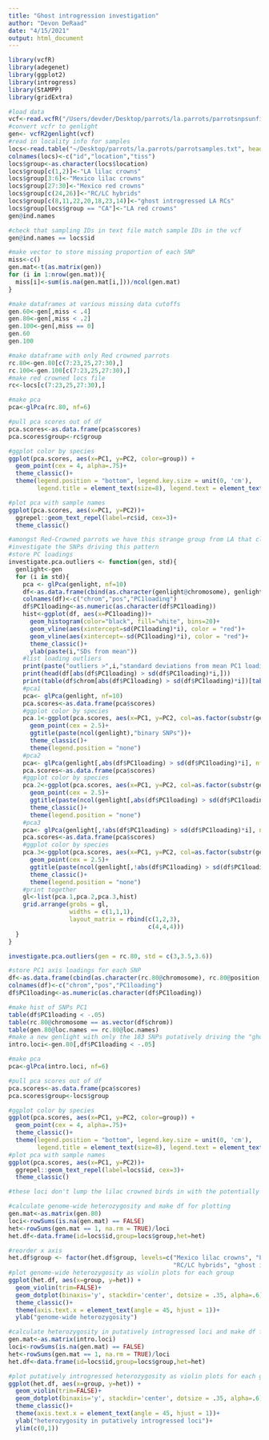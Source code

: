 ```yaml
---
title: "Ghost introgression investigation"
author: "Devon DeRaad"
date: "4/15/2021"
output: html_document
---
```


```r
library(vcfR)
library(adegenet)
library(ggplot2)
library(introgress)
library(StAMPP)
library(gridExtra)

#load data
vcf<-read.vcfR("/Users/devder/Desktop/parrots/la.parrots/parrotsnpsunfiltered.vcf")
#convert vcfr to genlight
gen<- vcfR2genlight(vcf)
#read in locality info for samples
locs<-read.table("~/Desktop/parrots/la.parrots/parrotsamples.txt", header=T, sep="\t")
colnames(locs)<-c("id","location","tiss")
locs$group<-as.character(locs$location)
locs$group[c(1,2)]<-"LA lilac crowns"
locs$group[3:6]<-"Mexico lilac crowns"
locs$group[27:30]<-"Mexico red crowns"
locs$group[c(24,26)]<-"RC/LC hybrids"
locs$group[c(8,11,22,20,18,23,14)]<-"ghost introgressed LA RCs"
locs$group[locs$group == "CA"]<-"LA red crowns"
gen@ind.names

#check that sampling IDs in text file match sample IDs in the vcf
gen@ind.names == locs$id

#make vector to store missing proportion of each SNP
miss<-c()
gen.mat<-t(as.matrix(gen))
for (i in 1:nrow(gen.mat)){
  miss[i]<-sum(is.na(gen.mat[i,]))/ncol(gen.mat)
}

#make dataframes at various missing data cutoffs
gen.60<-gen[,miss < .4]
gen.80<-gen[,miss < .2]
gen.100<-gen[,miss == 0]
gen.60
gen.100

#make dataframe with only Red crowned parrots
rc.80<-gen.80[c(7:23,25,27:30),]
rc.100<-gen.100[c(7:23,25,27:30),]
#make red crowned locs file
rc<-locs[c(7:23,25,27:30),]
```


```r
#make pca
pca<-glPca(rc.80, nf=6)

#pull pca scores out of df
pca.scores<-as.data.frame(pca$scores)
pca.scores$group<-rc$group

#ggplot color by species
ggplot(pca.scores, aes(x=PC1, y=PC2, color=group)) +
  geom_point(cex = 4, alpha=.75)+
  theme_classic()+
  theme(legend.position = "bottom", legend.key.size = unit(0, 'cm'),
        legend.title = element_text(size=8), legend.text = element_text(size=6.5))

#plot pca with sample names
ggplot(pca.scores, aes(x=PC1, y=PC2))+
  ggrepel::geom_text_repel(label=rc$id, cex=3)+
  theme_classic()

```


```r
#amongst Red-Crowned parrots we have this strange group from LA that clusters away from everything else
#investigate the SNPs driving this pattern
#store PC loadings
investigate.pca.outliers <- function(gen, std){
  genlight<-gen
  for (i in std){
    pca <- glPca(genlight, nf=10)
    df<-as.data.frame(cbind(as.character(genlight@chromosome), genlight@position, pca$loadings[,1]))
    colnames(df)<-c("chrom","pos","PC1loading")
    df$PC1loading<-as.numeric(as.character(df$PC1loading))
    hist<-ggplot(df, aes(x=PC1loading))+
      geom_histogram(color="black", fill="white", bins=20)+
      geom_vline(aes(xintercept=sd(PC1loading)*i), color = "red")+
      geom_vline(aes(xintercept=-sd(PC1loading)*i), color = "red")+
      theme_classic()+
      ylab(paste(i,"SDs from mean"))
    #list loading outliers
    print(paste("outliers >",i,"standard deviations from mean PC1 loading"))
    print(head(df[abs(df$PC1loading) > sd(df$PC1loading)*i,]))
    print(table(df$chrom[abs(df$PC1loading) > sd(df$PC1loading)*i])[table(df$chrom[abs(df$PC1loading) > sd(df$PC1loading)*i]) > 0])
    #pca1
    pca<- glPca(genlight, nf=10)
    pca.scores<-as.data.frame(pca$scores)
    #ggplot color by species
    pca.1<-ggplot(pca.scores, aes(x=PC1, y=PC2, col=as.factor(substr(genlight$ind.names, 1,3)))) +
      geom_point(cex = 2.5)+
      ggtitle(paste(ncol(genlight),"binary SNPs"))+
      theme_classic()+
      theme(legend.position = "none")
    #pca2
    pca<- glPca(genlight[,abs(df$PC1loading) > sd(df$PC1loading)*i], nf=10)
    pca.scores<-as.data.frame(pca$scores)
    #ggplot color by species
    pca.2<-ggplot(pca.scores, aes(x=PC1, y=PC2, col=as.factor(substr(genlight$ind.names, 1,3)))) +
      geom_point(cex = 2.5)+
      ggtitle(paste(ncol(genlight[,abs(df$PC1loading) > sd(df$PC1loading)*i]),"strongest PC1 loading SNPs"))+
      theme_classic()+
      theme(legend.position = "none")
    #pca3
    pca<- glPca(genlight[,!abs(df$PC1loading) > sd(df$PC1loading)*i], nf=10)
    pca.scores<-as.data.frame(pca$scores)
    #ggplot color by species
    pca.3<-ggplot(pca.scores, aes(x=PC1, y=PC2, col=as.factor(substr(genlight$ind.names, 1,3)))) +
      geom_point(cex = 2.5)+
      ggtitle(paste(ncol(genlight[,!abs(df$PC1loading) > sd(df$PC1loading)*i]),"remaining SNPs"))+
      theme_classic()+
      theme(legend.position = "none")
    #print together
    gl<-list(pca.1,pca.2,pca.3,hist)
    grid.arrange(grobs = gl,
                 widths = c(1,1,1),
                 layout_matrix = rbind(c(1,2,3),
                                       c(4,4,4)))
  }
}

investigate.pca.outliers(gen = rc.80, std = c(3,3.5,3.6))

```


```r
#store PC1 axis loadings for each SNP
df<-as.data.frame(cbind(as.character(rc.80@chromosome), rc.80@position, pca$loadings[,1]))
colnames(df)<-c("chrom","pos","PC1loading")
df$PC1loading<-as.numeric(as.character(df$PC1loading))

#make hist of SNPs PC1 
table(df$PC1loading < -.05)
table(rc.80@chromosome == as.vector(df$chrom))
table(gen.80@loc.names == rc.80@loc.names)
#make a new genlight with only the 183 SNPs putatively driving the "ghost introgression" pattern 
intro.loci<-gen.80[,df$PC1loading < -.05]

#make pca
pca<-glPca(intro.loci, nf=6)

#pull pca scores out of df
pca.scores<-as.data.frame(pca$scores)
pca.scores$group<-locs$group

#ggplot color by species
ggplot(pca.scores, aes(x=PC1, y=PC2, color=group)) +
  geom_point(cex = 4, alpha=.75)+
  theme_classic()+
  theme(legend.position = "bottom", legend.key.size = unit(0, 'cm'),
        legend.title = element_text(size=8), legend.text = element_text(size=6.5))
#plot pca with sample names
ggplot(pca.scores, aes(x=PC1, y=PC2))+
  ggrepel::geom_text_repel(label=locs$id, cex=3)+
  theme_classic()

#these loci don't lump the lilac crowned birds in with the potentially introgressed birds, confirming that these alleles don't come from lilac crowns

```

```r
#calculate genome-wide heterozygosity and make df for plotting
gen.mat<-as.matrix(gen.80)
loci<-rowSums(is.na(gen.mat) == FALSE)
het<-rowSums(gen.mat == 1, na.rm = TRUE)/loci
het.df<-data.frame(id=locs$id,group=locs$group,het=het)

#reorder x axis
het.df$group <- factor(het.df$group, levels=c("Mexico lilac crowns", "LA lilac crowns", "Mexico red crowns", "LA red crowns",
                                              "RC/LC hybrids", "ghost introgressed LA RCs"))
#plot genome-wide heterozygosity as violin plots for each group
ggplot(het.df, aes(x=group, y=het)) + 
  geom_violin(trim=FALSE)+
  geom_dotplot(binaxis='y', stackdir='center', dotsize = .35, alpha=.6)+
  theme_classic()+
  theme(axis.text.x = element_text(angle = 45, hjust = 1))+
  ylab("genome-wide heterozygosity")

#calculate heterozygosity in putatively introgressed loci and make df for plotting
gen.mat<-as.matrix(intro.loci)
loci<-rowSums(is.na(gen.mat) == FALSE)
het<-rowSums(gen.mat == 1, na.rm = TRUE)/loci
het.df<-data.frame(id=locs$id,group=locs$group,het=het)

#plot putatively introgressed heterozygosity as violin plots for each group
ggplot(het.df, aes(x=group, y=het)) + 
  geom_violin(trim=FALSE)+
  geom_dotplot(binaxis='y', stackdir='center', dotsize = .35, alpha=.6)+
  theme_classic()+
  theme(axis.text.x = element_text(angle = 45, hjust = 1))+
  ylab("heterozygosity in putatively introgressed loci")+
  ylim(c(0,1))
```

